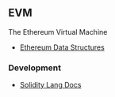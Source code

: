 ## EVM

The Ethereum Virtual Machine

- [Ethereum Data Structures](https://arxiv.org/pdf/2108.05513.pdf)

### Development

- [Solidity Lang Docs](https://docs.soliditylang.org/en/v0.8.21/)